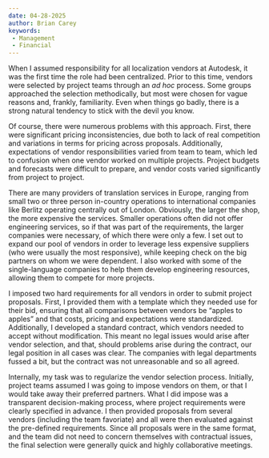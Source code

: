 ```yaml
---
date: 04-28-2025
author: Brian Carey
keywords: 
 - Management
 - Financial
---
```


When I assumed responsibility for all localization vendors at Autodesk, it was the first time the role had been centralized. Prior to this time, vendors were selected by project teams through an *ad hoc* process. Some groups approached the selection methodically, but most were chosen for vague reasons and, frankly, familiarity. Even when things go badly, there is a strong natural tendency to stick with the devil you know.

Of course, there were numerous problems with this approach. First, there were significant pricing inconsistencies, due both to lack of real competition and variations in terms for pricing across proposals. Additionally, expectations of vendor responsibilities varied from team to team, which led to confusion when one vendor worked on multiple projects. Project budgets and forecasts were difficult to prepare, and vendor costs varied significantly from project to project.

There are many providers of translation services in Europe, ranging from small two or three person in-country operations to international companies like Berlitz operating centrally out of London. Obviously, the larger the shop, the more expensive the services. Smaller operations often did not offer engineering services, so if that was part of the requirements, the larger companies were necessary, of which there were only a few. I set out to expand our pool of vendors in order to leverage less expensive suppliers (who were usually the most responsive), while keeping check on the big partners on whom we were dependent. I also worked with some of the single-language companies to help them develop engineering resources, allowing them to compete for more projects.

I imposed two hard requirements for all vendors in order to submit project proposals. First, I provided them with a template which they needed use for their bid, ensuring that all comparisons between vendors be "apples to apples" and that costs, pricing and expectations were standardized. Additionally, I developed a standard contract, which vendors needed to accept without modification. This meant no legal issues would arise after vendor selection, and that, should problems arise during the contract, our legal position in all cases was clear. The companies with legal departments fussed a bit, but the contract was not unreasonable and so all agreed.

Internally, my task was to regularize the vendor selection process. Initially, project teams assumed I was going to impose vendors on them, or that I would take away their preferred partners. What I did impose was a transparent decision-making process, where project requirements were clearly specified in advance. I then provided proposals from several vendors (including the team favoriate) and all were then evaluated against the pre-defined requirements. Since all proposals were in the same format, and the team did not need to concern themselves with contractual issues, the final selection were generally quick and highly collaborative meetings.
